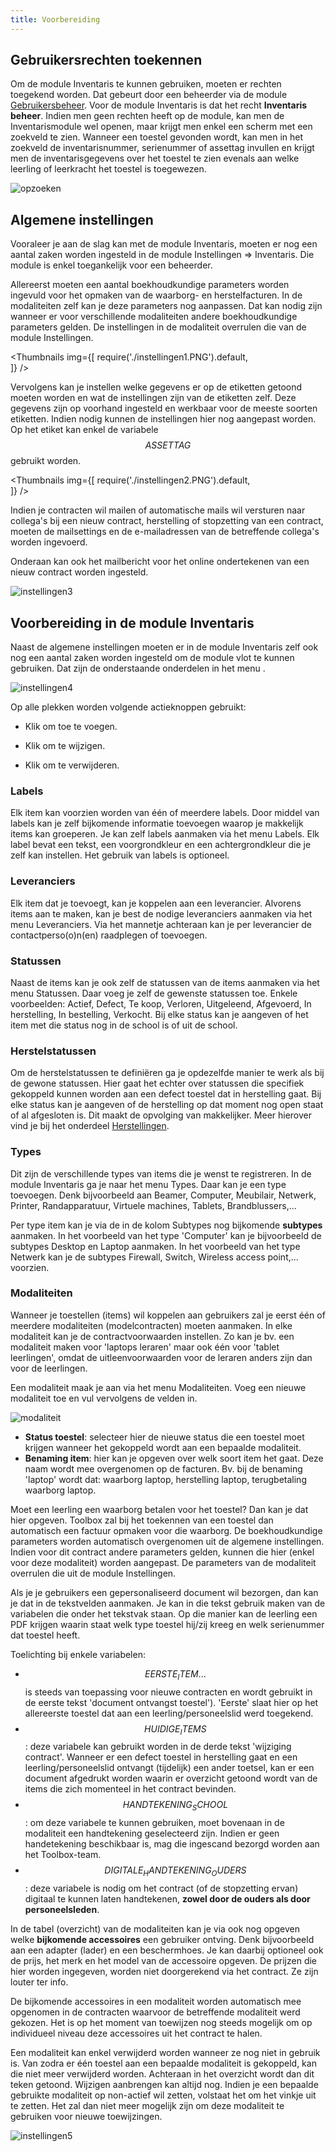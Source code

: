 ```yaml
---
title: Voorbereiding
---
```


## Gebruikersrechten toekennen

Om de module Inventaris te kunnen gebruiken, moeten er rechten toegekend worden. Dat gebeurt door een beheerder via de module [Gebruikersbeheer](/gebruikersbeheer). Voor de module Inventaris is dat het recht **Inventaris beheer**. Indien men geen rechten heeft op de module, kan men de Inventarismodule wel openen, maar krijgt men enkel een scherm met een zoekveld te zien. Wanneer een toestel gevonden wordt, kan men in het zoekveld de inventarisnummer, serienummer of assettag invullen en krijgt men de inventarisgegevens over het toestel te zien evenals aan welke leerling of leerkracht het toestel is toegewezen.  

![opzoeken](./opzoeken.PNG)

## Algemene instellingen

Vooraleer je aan de slag kan met de module Inventaris, moeten er nog een aantal zaken worden ingesteld in de module Instellingen => Inventaris. Die module is enkel toegankelijk voor een beheerder. 

Allereerst moeten een aantal boekhoudkundige parameters worden ingevuld voor het opmaken van de waarborg- en herstelfacturen. In de modaliteiten zelf kan je deze parameters nog aanpassen. Dat kan nodig zijn wanneer er voor verschillende modaliteiten andere boekhoudkundige parameters gelden. De instellingen in de modaliteit overrulen die van de module Instellingen. 

<Thumbnails img={[
    require('./instellingen1.PNG').default,  
]} />

Vervolgens kan je instellen welke gegevens er op de etiketten getoond moeten worden en wat de instellingen zijn van de etiketten zelf.   Deze gegevens zijn op voorhand ingesteld en werkbaar voor de meeste soorten etiketten. Indien nodig kunnen de instellingen hier nog aangepast worden. Op het etiket kan enkel de variabele $$ASSETTAG$$ gebruikt worden.

<Thumbnails img={[
    require('./instellingen2.PNG').default,  
]} />

Indien je contracten wil mailen of automatische mails wil versturen naar collega's bij een nieuw contract, herstelling of stopzetting van een contract, moeten de mailsettings en de e-mailadressen van de betreffende collega's worden ingevoerd. 

Onderaan kan ook het mailbericht voor het online ondertekenen van een nieuw contract worden ingesteld. 

![instellingen3](./instellingen3.PNG)

## Voorbereiding in de module Inventaris

Naast de algemene instellingen moeten er in de module Inventaris zelf ook nog een aantal zaken worden ingesteld om de module vlot te kunnen gebruiken. Dat zijn de onderstaande onderdelen in het menu <LegacyAction img="menu.JPG"/>. 

![instellingen4](./instellingen4.PNG)

Op alle plekken worden volgende actieknoppen gebruikt:

- Klik <LegacyAction img="pluscircle.png"/> om toe te voegen.

- Klik <LegacyAction img="edit.png"/> om te wijzigen.

- Klik <LegacyAction img="remove.png"/> om te verwijderen. 

### Labels
Elk item kan voorzien worden van één of meerdere labels. Door middel van labels kan je zelf bijkomende informatie toevoegen waarop je makkelijk items kan groeperen. Je kan zelf labels aanmaken via het menu Labels. Elk label bevat een tekst, een voorgrondkleur en een achtergrondkleur die je zelf kan instellen. Het gebruik van labels is optioneel. 

### Leveranciers
Elk item dat je toevoegt, kan je koppelen aan een leverancier. Alvorens items aan te maken, kan je best de nodige leveranciers aanmaken via het menu Leveranciers. Via het mannetje achteraan <LegacyAction img="person.png"/> kan je per leverancier de contactperso(o)n(en) raadplegen of toevoegen. 

### Statussen
Naast de items kan je ook zelf de statussen van de items aanmaken via het menu Statussen. Daar voeg je zelf de gewenste statussen toe. Enkele voorbeelden: Actief, Defect, Te koop, Verloren, Uitgeleend, Afgevoerd, In herstelling, In bestelling, Verkocht. Bij elke status kan je aangeven of het item met die status nog in de school is of uit de school.

### Herstelstatussen
Om de herstelstatussen te definiëren ga je opdezelfde manier te werk als bij de gewone statussen. Hier gaat het echter over statussen die specifiek gekoppeld kunnen worden aan een defect toestel dat in herstelling gaat. Bij elke status kan je aangeven of de herstelling op dat moment nog open staat of al afgesloten is. Dit maakt de opvolging van makkelijker. Meer hierover vind je bij het onderdeel [Herstellingen](/inventaris/herstelling/).

### Types
Dit zijn de verschillende types van items die je wenst te registreren. In de module Inventaris ga je naar het menu Types. Daar kan je een type toevoegen. Denk bijvoorbeeld aan Beamer, Computer, Meubilair, Netwerk, Printer, Randapparatuur, Virtuele machines, Tablets, Brandblussers,...

Per type item kan je via de <LegacyAction img="pluscircle.png"/> in de kolom Subtypes nog bijkomende **subtypes** aanmaken. In het voorbeeld van het type 'Computer' kan je bijvoorbeeld de subtypes Desktop en Laptop aanmaken. In het voorbeeld van het type Netwerk kan je de subtypes Firewall, Switch, Wireless access point,... voorzien. 

### Modaliteiten

Wanneer je toestellen (items) wil koppelen aan gebruikers zal je eerst één of meerdere modaliteiten (modelcontracten) moeten aanmaken. In elke modaliteit kan je de contractvoorwaarden instellen. Zo kan je bv. een modaliteit maken voor 'laptops leraren' maar ook één voor 'tablet leerlingen', omdat de uitleenvoorwaarden voor de leraren anders zijn dan voor de leerlingen. 

Een modaliteit maak je aan via het menu Modaliteiten. Voeg een nieuwe modaliteit toe en vul vervolgens de velden in. 

![modaliteit](./modaliteit.PNG)

- **Status toestel**: selecteer hier de nieuwe status die een toestel moet krijgen wanneer het gekoppeld wordt aan een bepaalde modaliteit. 
- **Benaming item**: hier kan je opgeven over welk soort item het gaat. Deze naam wordt mee overgenomen op de facturen. Bv. bij de benaming 'laptop' wordt dat: waarborg laptop, herstelling laptop, terugbetaling waarborg laptop. 

Moet een leerling een waarborg betalen voor het toestel? Dan kan je dat hier opgeven. Toolbox zal bij het toekennen van een toestel dan automatisch een factuur opmaken voor die waarborg. De boekhoudkundige parameters worden automatisch overgenomen uit de algemene instellingen. Indien voor dit contract andere parameters gelden, kunnen die hier (enkel voor deze modaliteit) worden aangepast. De parameters van de modaliteit overrulen die uit de module Instellingen. 

Als je je gebruikers een gepersonaliseerd document wil bezorgen, dan kan je dat in de tekstvelden aanmaken. Je kan in die tekst gebruik maken van de variabelen die onder het tekstvak staan. Op die manier kan de leerling een PDF krijgen waarin staat welk type toestel hij/zij kreeg en welk serienummer dat toestel heeft.

Toelichting bij enkele variabelen:

- $$EERSTE_ITEM...$$ is steeds van toepassing voor nieuwe contracten en wordt gebruikt in de eerste tekst 'document ontvangst toestel'). 'Eerste' slaat hier op het allereerste toestel dat aan een leerling/personeelslid werd toegekend. 
- $$HUIDIGE_ITEMS$$: deze variabele kan gebruikt worden in de derde tekst 'wijziging contract'. Wanneer er een defect toestel in herstelling gaat en een leerling/personeelslid ontvangt (tijdelijk) een ander toetsel, kan er een document afgedrukt worden waarin er overzicht getoond wordt van de items die zich momenteel in het contract bevinden. 
- $$HANDTEKENING_SCHOOL$$: om deze variabele te kunnen gebruiken, moet bovenaan in de modaliteit een handtekening geselecteerd zijn. Indien er geen handetekening beschikbaar is, mag die ingescand bezorgd worden aan het Toolbox-team. 
- $$DIGITALE_HANDTEKENING_OUDERS$$: deze variabele is nodig om het contract (of de stopzetting ervan) digitaal te kunnen laten handtekenen, **zowel door de ouders als door personeelsleden**.

In de tabel (overzicht) van de modaliteiten kan je via <LegacyAction img="list.png"/> ook nog opgeven welke **bijkomende accessoires** een gebruiker ontving. Denk bijvoorbeeld aan een adapter (lader) en een beschermhoes. Je kan daarbij optioneel ook de prijs, het merk en het model van de accessoire opgeven. De prijzen die hier worden ingegeven, worden niet doorgerekend via het contract. Ze zijn louter ter info. 

De bijkomende accessoires in een modaliteit worden automatisch mee opgenomen in de contracten waarvoor de betreffende modaliteit werd gekozen. Het is op het moment van toewijzen nog steeds mogelijk om op individueel niveau deze accessoires uit het contract te halen. 

Een modaliteit kan enkel verwijderd worden wanneer ze nog niet in gebruik is. Van zodra er één toestel aan een bepaalde modaliteit is gekoppeld, kan die niet meer verwijderd worden. Achteraan in het overzicht wordt dan dit teken <LegacyAction img="noAccess.png"/> getoond. Wijzigen aanbrengen kan altijd nog. Indien je een bepaalde gebruikte modaliteit op non-actief wil zetten, volstaat het om het vinkje <LegacyAction img="vinkjeGroenRond.png"/> uit te zetten. Het zal dan niet meer mogelijk zijn om deze modaliteit te gebruiken voor nieuwe toewijzingen. 

![instellingen5](./instellingen5.PNG)
